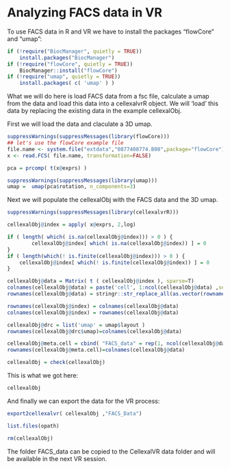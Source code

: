 # Analyzing FACS data in VR

To use FACS data in R and VR we have to install the packages "flowCore" and "umap":

```{r}
if (!require("BiocManager", quietly = TRUE))
    install.packages("BiocManager")
if (!require("flowCore", quietly = TRUE))
	BiocManager::install("flowCore")
if (!require("umap", quietly = TRUE))
	install.packages( c( 'umap' ) )

```

What we will do here is load FACS data from a fsc file, calculate a umap from the data and load this data into a cellexalvrR object.
We will 'load' this data by replacing the existing data in the example cellexalObj.


First we will load the data and claculate a 3D umap.

```{r}
suppressWarnings(suppressMessages(library(flowCore)))
## let's use the flowCore example file
file.name <- system.file("extdata","0877408774.B08",package="flowCore")
x <- read.FCS( file.name, transformation=FALSE)

pca = prcomp( t(x@exprs) )

suppressWarnings(suppressMessages(library(umap)))
umap =  umap(pca$rotation, n_components=3)
```

Next we will populate the cellexalObj with the FACS data and the 3D umap.

```{r}
suppressWarnings(suppressMessages(library(cellexalvrR)))

cellexalObj@index = apply( x@exprs, 2,log)

if ( length( which( is.na(cellexalObj@index))) > 0 ) {
	    cellexalObj@index[ which( is.na(cellexalObj@index)) ] = 0
}
if ( length(which(! is.finite(cellexalObj@index))) > 0 ) {
	cellexalObj@index[ which(! is.finite(cellexalObj@index)) ] = 0
}

cellexalObj@data = Matrix( t ( cellexalObj@index ), sparse=T)
colnames(cellexalObj@data) = paste('cell', 1:ncol(cellexalObj@data) ,sep ="_" )
rownames(cellexalObj@data) = stringr::str_replace_all(as.vector(rownames(cellexalObj@data)) ,"\\s\\s*", "_" )

rownames(cellexalObj@index) = colnames(cellexalObj@data)
colnames(cellexalObj@index) = rownames(cellexalObj@data)

cellexalObj@drc = list('umap' = umap$layout )
rownames(cellexalObj@drc$umap)=colnames(cellexalObj@data)

cellexalObj@meta.cell = cbind( "FACS_data" = rep(1, ncol(cellexalObj@data)), "saveKeep" = rep(1, ncol(cellexalObj@data)) )
rownames(cellexalObj@meta.cell)=colnames(cellexalObj@data)

cellexalObj = check(cellexalObj)

```

This is what we got here:

```{r}
cellexalObj
```


And finally we can export the data for the VR process:

```{r}
export2cellexalvr( cellexalObj ,"FACS_Data")

list.files(opath)

```

```{r, include=FALSE, eval=T}
rm(cellexalObj)
```

The folder FACS_data can be copied to the CellexalVR data folder and will be available in the next VR session.

